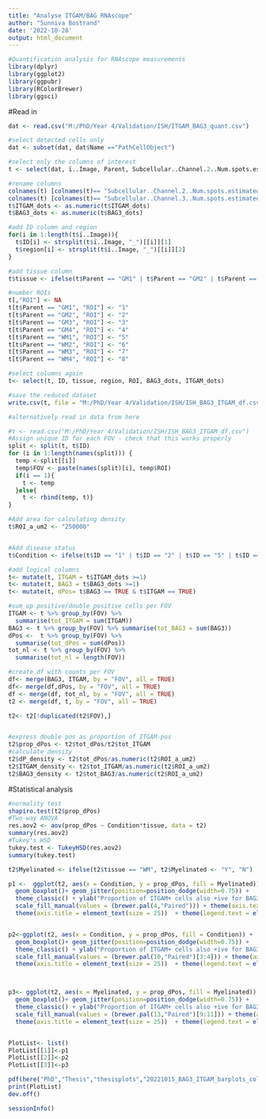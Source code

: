 ---
title: "Analyse ITGAM/BAG RNAscope"
author: "Sunniva Bostrand"
date: '2022-10-28'
output: html_document
---

```{r}
#Quantification analysis for RNAscope measurements 
library(dplyr)
library(ggplot2)
library(ggpubr)
library(RColorBrewer)
library(ggsci)
```

#Read in
```{r}
dat <- read.csv("M:/PhD/Year 4/Validation/ISH/ITGAM_BAG3_quant.csv")

#select detected cells only
dat <- subset(dat, dat$Name =="PathCellObject")

#select only the columns of interest
t <- select(dat, ï..Image, Parent, Subcellular..Channel.2..Num.spots.estimated, Subcellular..Channel.3..Num.spots.estimated )

#rename columns
colnames(t) [colnames(t)== "Subcellular..Channel.2..Num.spots.estimated"] <- "BAG3_dots"
colnames(t) [colnames(t)== "Subcellular..Channel.3..Num.spots.estimated"] <- "ITGAM_dots"
t$ITGAM_dots <- as.numeric(t$ITGAM_dots)
t$BAG3_dots <- as.numeric(t$BAG3_dots)

#add ID column and region
for(i in 1:length(t$ï..Image)){
  t$ID[i] <- strsplit(t$ï..Image, "_")[[i]][1]
  t$region[i] <- strsplit(t$ï..Image, "_")[[i]][2]
}

#add tissue column
t$tissue <- ifelse(t$Parent == "GM1" | t$Parent == "GM2" | t$Parent == "GM3"| t$Parent == "GM4", "GM", "WM")

#number ROIs
t[,"ROI"] <- NA
t[t$Parent == "GM1", "ROI"] <- "1"
t[t$Parent == "GM2", "ROI"] <- "2"
t[t$Parent == "GM3", "ROI"] <- "3"
t[t$Parent == "GM4", "ROI"] <- "4"
t[t$Parent == "WM1", "ROI"] <- "5"
t[t$Parent == "WM2", "ROI"] <- "6"
t[t$Parent == "WM3", "ROI"] <- "7"
t[t$Parent == "WM4", "ROI"] <- "8"

#select columns again
t<- select(t, ID, tissue, region, ROI, BAG3_dots, ITGAM_dots)

#save the reduced dataset
write.csv(t, file = "M:/PhD/Year 4/Validation/ISH/ISH_BAG3_ITGAM_df.csv")

#alternatively read in data from here
```

```{r}
#t <- read.csv("M:/PhD/Year 4/Validation/ISH/ISH_BAG3_ITGAM_df.csv")
#Assign unique ID for each FOV - check that this works properly 
split <- split(t, t$ID)
for (i in 1:length(names(split))) {
  temp <-split[[i]]
  temp$FOV <- paste(names(split)[i], temp$ROI)
  if(i == 1){
    t <- temp
  }else{
    t <- rbind(temp, t)}
}

#Add area for calculating density
t$ROI_a_um2 <- "250000"


#Add disease status
t$Condition <- ifelse(t$ID == "1" | t$ID == "2" | t$ID == "5" | t$ID == "6" |t$ID == "10" |t$ID == "12" | t$ID == "3",  "HD", "Ctrl")

#add logical columns 
t<- mutate(t, ITGAM = t$ITGAM_dots >=1)
t<- mutate(t, BAG3 = t$BAG3_dots >=1)
t<- mutate(t, dPos= t$BAG3 == TRUE & t$ITGAM == TRUE)

#sum up positive/double positive cells per FOV
ITGAM <- t %>% group_by(FOV) %>%
  summarise(tot_ITGAM = sum(ITGAM)) 
BAG3 <- t %>% group_by(FOV) %>% summarise(tot_BAG3 = sum(BAG3)) 
dPos <-  t %>% group_by(FOV) %>%
  summarise(tot_dPos = sum(dPos)) 
tot_nl <- t %>% group_by(FOV) %>%
  summarise(tot_nl = length(FOV))

#create df with counts per FOV
df<- merge(BAG3, ITGAM, by = "FOV", all = TRUE)        
df<- merge(df,dPos, by = "FOV", all = TRUE) 
df <- merge(df, tot_nl, by = "FOV", all = TRUE)
t2 <- merge(df, t, by = "FOV", all = TRUE)

t2<- t2[!duplicated(t2$FOV),]


#express double pos as proportion of ITGAM-pos
t2$prop_dPos <- t2$tot_dPos/t2$tot_ITGAM
#calculate density 
t2$dP_density <- t2$tot_dPos/as.numeric(t2$ROI_a_um2)
t2$ITGAM_density <- t2$tot_ITGAM/as.numeric(t2$ROI_a_um2)
t2$BAG3_density <- t2$tot_BAG3/as.numeric(t2$ROI_a_um2)
```

#Statistical analysis
```{r}
#normality test
shapiro.test(t2$prop_dPos)
#Two-way ANOVA
res.aov2 <- aov(prop_dPos ~ Condition*tissue, data = t2)
summary(res.aov2)
#Tukey's HSD
tukey.test <- TukeyHSD(res.aov2)
summary(tukey.test)
```

```{r}

t2$Myelinated <- ifelse(t2$tissue == "WM", t2$Myelinated <- "Y", "N")

p1 <-  ggplot(t2, aes(x = Condition, y = prop_dPos, fill = Myelinated)) +
  geom_boxplot()+ geom_jitter(position=position_dodge(width=0.75)) +
  theme_classic() + ylab("Proportion of ITGAM+ cells also +ive for BAG3") + xlab("Condition") + 
  scale_fill_manual(values = (brewer.pal(4,"Paired"))) + theme(axis.text = element_text(size = 20))  +
  theme(axis.title = element_text(size = 25))  + theme(legend.text = element_text(size = 20))  + theme(legend.title = element_text(size = 20)) + ylim(0,1) 


p2<-ggplot(t2, aes(x = Condition, y = prop_dPos, fill = Condition)) +
  geom_boxplot()+ geom_jitter(position=position_dodge(width=0.75)) +
  theme_classic() + ylab("Proportion of ITGAM+ cells also +ive for BAG3") + xlab("Condition") + 
  scale_fill_manual(values = (brewer.pal(10,"Paired")[3:4])) + theme(axis.text = element_text(size = 20))  +
  theme(axis.title = element_text(size = 25))  + theme(legend.text = element_text(size = 20))  + theme(legend.title = element_text(size = 20)) + ylim(0,1)



p3<- ggplot(t2, aes(x = Myelinated, y = prop_dPos, fill = Myelinated)) +
  geom_boxplot()+ geom_jitter(position=position_dodge(width=0.75)) +
  theme_classic() + ylab("Proportion of ITGAM+ cells also +ive for BAG3") + xlab("Myelinated") + 
  scale_fill_manual(values = (brewer.pal(13,"Paired")[9:11])) + theme(axis.text = element_text(size = 20))  +
  theme(axis.title = element_text(size = 25))  + theme(legend.text = element_text(size = 20))  + theme(legend.title = element_text(size = 20)) + ylim(0,1)


PlotList<- list()
PlotList[[1]]<-p1
PlotList[[2]]<-p2
PlotList[[3]]<-p3

pdf(here("PhD","Thesis","thesisplots","20221015_BAG3_ITGAM_barplots_colour.pdf"), width = 7, height = 9)
print(PlotList)
dev.off()
```

```{r}
sessionInfo()

```
